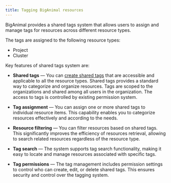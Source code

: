 ```yaml
---
title: Tagging BigAnimal resources
---
```


BigAnimal provides a shared tags system that allows users to assign and manage tags for resources across different resource types.

The tags are assigned to the following resource types:

- Project 
- Cluster

Key features of shared tags system are:

- **Shared tags** &mdash; You can [create shared tags](./create_and_manage_tags.mdx) that are accessible and applicable to all the resource types. Shared tags provides a standard way to categorize and organize resources. Tags are scoped to the organizations and shared among all users in the organization. The access to tags is controlled by existing permission system.

- **Tag assignment** &mdash; You can assign one or more shared tags to individual resource items. This capability enables you to categorize resources effectively and according to the needs.

- **Resource filtering** &mdash; You can filter resources based on shared tags. This significantly improves the efficiency of resources retrieval, allowing to search related resources regardless of the resource type.

- **Tag search** &mdash; The system supports tag search functionality, making it easy to locate and manage resources associated with specific tags.

- **Tag permissions** &mdash; The tag management includes permission settings to control who can create, edit, or delete shared tags. This ensures security and control over the tagging system.